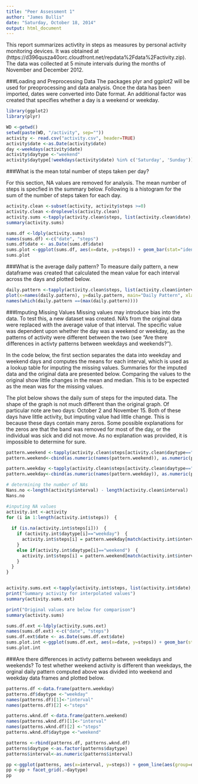 ```yaml
---
title: "Peer Assessment 1"
author: "James Bullis"
date: "Saturday, October 18, 2014"
output: html_document
---
```


This report summarizes activtity in steps as measures by personal activity monitoring devices.  It was obtained at (https://d396qusza40orc.cloudfront.net/repdata%2Fdata%2Factivity.zip).  The data was collected at 5 minute intervals during the months of November and December 2012. 

###Loading and Preprocessing Data
The packages plyr and ggplot2 will be used for preoprocessing and data analysis.  Once the data has been imported, dates were converted into Date format.  An additional factor was created that specifies whether a day is a weekend or weekday. 

```r
library(ggplot2)
library(plyr)

WD <-getwd()
setwd(paste(WD, "/activity", sep=""))
activity <- read.csv("activity.csv", header=TRUE)
activity$date <-as.Date(activity$date)
day <-weekdays(activity$date)
activity$daytype <-"weekend"
activity$daytype[!weekdays(activity$date) %in% c('Saturday', 'Sunday')]<-"weekday"

```

###What is the mean total number of steps taken per day?

For this section, NA values are removed for analysis.  The mean number of steps is specfied in the summary below.  Following is a histogram for the sum of the number of steps taken for each day.

```r
activity.clean <-subset(activity, activity$steps >=0)
activity.clean <-droplevels(activity.clean)
activity.sums <-tapply(activity.clean$steps, list(activity.clean$date), sum)
summary(activity.sums)

sums.df <-ldply(activity.sums)
names(sums.df) <-c("date", "steps")
sums.df$date <- as.Date(sums.df$date)
sums.plot <-ggplot(sums.df, aes(x=date, y=steps)) + geom_bar(stat="identity")
sums.plot

```

###What is the average daily pattern?
To measure daily pattern, a new dataframe was created that calculated the mean value for each interval across the days and plotted below.

```r

daily.pattern <-tapply(activity.clean$steps, list(activity.clean$interval), mean)
plot(x=names(daily.pattern), y=daily.pattern, main="Daily Pattern", xlab="Time", ylab="Mean Steps", type="l")
names(which(daily.pattern ==(max(daily.pattern))))

```

###Imputing Missing Values
Missing values may introduce bias into the data.  To test this, a new dataset was created.  NA's from the original data were replaced with the average value of that interval.  The specific value was dependent upon whether the day was a weekend or weekday, as the patterns of activity were different between the two (see "Are there differences in activty patterns between weekdays and weekends?").

In the code below, the first section separates the data into weekday and weekend days and computes the means for each interval, which is used as a lookup table for imputing the missing values.  Summaries for the imputed data and the original data are presented below.  Comparing the values to the original show little changes in the mean and median.  This is to be expected as the mean was for the missing values.

The plot below shows the daily sum of steps for the imputed data.  The shape of the graph is not much different than the original graph.  Of particular note are two days:  October 2 and November 15.  Both of these days have little activity, but imputing value had little change.  This is because these days contain many zeros.  Some possible explanations for the zeros are that the band was removed for most of the day, or the individual was sick and did not move.  As no explanation was provided, it is impossible to determine for sure.


```r

pattern.weekend <-tapply(activity.clean$steps[activity.clean$daytype=="weekend"], list(activity.clean$interval[activity.clean$daytype=="weekend"]), mean)
pattern.weekend<-cbind(as.numeric(names(pattern.weekend)), as.numeric(pattern.weekend))

pattern.weekday <-tapply(activity.clean$steps[activity.clean$daytype=="weekday"], list(activity.clean$interval[activity.clean$daytype=="weekday"]), mean)
pattern.weekday<-cbind(as.numeric(names(pattern.weekday)), as.numeric(pattern.weekday))

# determining the number of NAs
Nans.no <-length(activity$interval) - length(activity.clean$interval)
Nans.no

#inputing NA values
activity.int <-activity
for (i in 1:length(activity.int$steps))  {
  
  if (is.na(activity.int$steps[i]))  {
    if (activity.int$daytype[i]=="weekday")  {
      activity.int$steps[i] = pattern.weekday[match(activity.int$interval[i],pattern.weekday),2]
    }
    else if(activity.int$daytype[i]=="weekend")  {
      activity.int$steps[i] = pattern.weekend[match(activity.int$interval[i],pattern.weekend),2]       
    }
  } 
}


activity.sums.ext <-tapply(activity.int$steps, list(activity.int$date), sum)
print("Summary activity for interpolated values")
summary(activity.sums.ext)

print("Original values are below for comparison")
summary(activity.sums)

sums.df.ext <-ldply(activity.sums.ext)
names(sums.df.ext) <-c("date", "steps")
sums.df.ext$date <- as.Date(sums.df.ext$date)
sums.plot.int <-ggplot(sums.df.ext, aes(x=date, y=steps)) + geom_bar(stat="identity")
sums.plot.int

```

###Are there differences in activty patterns between weekdays and weekends?
To test whether weekend activity is different than weekdays, the orginal daily pattern computed above was divided into weekend and weekday data frames and plotted below.

```r

patterns.df <-data.frame(pattern.weekday)
patterns.df$daytype <-"weekday"
names(patterns.df)[1]<-"interval"
names(patterns.df)[2] <-"steps"

patterns.wknd.df <-data.frame(pattern.weekend)
names(patterns.wknd.df)[1]<-"interval"
names(patterns.wknd.df)[2] <-"steps"
patterns.wknd.df$daytype <-"weekend"

patterns <-rbind(patterns.df, patterns.wknd.df)
patterns$daytype <-as.factor(patterns$daytype)
patterns$interval<-as.numeric(patterns$interval)

pp <-ggplot(patterns, aes(x=interval, y=steps)) + geom_line(aes(group=daytype))
pp <-pp + facet_grid(.~daytype)
pp

```



